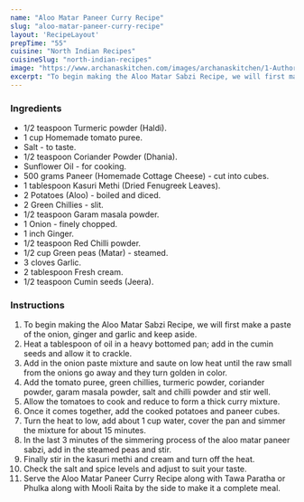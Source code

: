 ---
name: "Aloo Matar Paneer Curry Recipe"
slug: "aloo-matar-paneer-curry-recipe"
layout: 'RecipeLayout'
prepTime: "55"
cuisine: "North Indian Recipes"
cuisineSlug: "north-indian-recipes"
image: "https://www.archanaskitchen.com/images/archanaskitchen/1-Author/sibyl-archanaskitchen.com/Aloo_Matar_Paneer_Curry_Recipe_.jpg"
excerpt: "To begin making the Aloo Matar Sabzi Recipe, we will first make a paste of the onion, ginger and garlic and keep aside"
---

### Ingredients

- 1/2 teaspoon Turmeric powder (Haldi).
- 1 cup Homemade tomato puree.
- Salt - to taste.
- 1/2 teaspoon Coriander Powder (Dhania).
- Sunflower Oil - for cooking.
- 500 grams Paneer (Homemade Cottage Cheese) - cut into cubes.
- 1 tablespoon Kasuri Methi (Dried Fenugreek Leaves).
- 2 Potatoes (Aloo) - boiled and diced.
- 2 Green Chillies - slit.
- 1/2 teaspoon Garam masala powder.
- 1 Onion - finely chopped.
- 1 inch Ginger.
- 1/2 teaspoon Red Chilli powder.
- 1/2 cup Green peas (Matar) - steamed.
- 3 cloves Garlic.
- 2 tablespoon Fresh cream.
- 1/2 teaspoon Cumin seeds (Jeera).

### Instructions

1. To begin making the Aloo Matar Sabzi Recipe, we will first make a paste of the onion, ginger and garlic and keep aside.
1. Heat a tablespoon of oil in a heavy bottomed pan; add in the cumin seeds and allow it to crackle.
1. Add in the onion paste mixture and saute on low heat until the raw small from the onions go away and they turn golden in color.
1. Add the tomato puree, green chillies, turmeric powder, coriander powder, garam masala powder, salt and chilli powder and stir well.
1. Allow the tomatoes to cook and reduce to form a thick curry mixture.
1. Once it comes together, add the cooked potatoes and paneer cubes.
1. Turn the heat to low, add about 1 cup water, cover the pan and simmer the mixture for about 15 minutes.
1. In the last 3 minutes of the simmering process of the aloo matar paneer sabzi, add in the steamed peas and stir.
1. Finally stir in the kasuri methi and cream and turn off the heat.
1. Check the salt and spice levels and adjust to suit your taste.
1. Serve the Aloo Matar Paneer Curry Recipe along with Tawa Paratha or Phulka along with Mooli Raita by the side to make it a complete meal.
